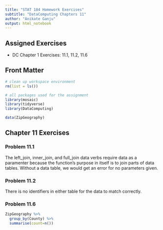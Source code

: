 ```yaml
---
title: "STAT 184 Homework Exercises" 
subtitle: "DataComputing Chapters 11"
author: "Anikate Ganju"
output: html_notebook
---
```


## Assigned Exercises

- DC Chapter 1 Exercises: 11.1, 11.2, 11.6

## Front Matter

```r
# clean up workspace environment
rm(list = ls())

# all packages used for the assignment
library(mosaic)
library(tidyverse)
library(DataComputing)

data(ZipGeography)
```



## Chapter 11 Exercises

### Problem 11.1
The left_join, inner_join, and full_join data verbs require data as a paramenter because the function's purpose in itself is to join parts of data tables. Without a data table, we would get an error for no parameters given.

### Problem 11.2
There is no identifiers in either table for the data to match correctly.

### Problem 11.6
```r
ZipGeography %>%
  group_by(County) %>%
  summarise(count=n())
```

